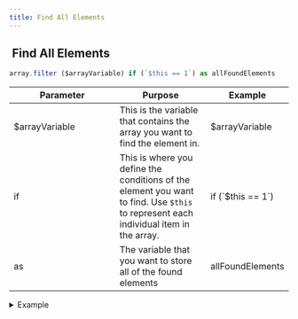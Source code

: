 ```yaml
---
title: Find All Elements
---
```


## <img src="../assets/docuBadge (10).png" alt="" data-size="line" /> Find All Elements <a href="#xs-arrayfilter" id="xs-arrayfilter"></a>

```javascript
array.filter ($arrayVariable) if (`$this == 1`) as allFoundElements
```

<table><thead><tr><th width="175">Parameter</th><th>Purpose</th><th>Example</th></tr></thead><tbody><tr><td>$arrayVariable</td><td>This is the variable that contains the array you want to find the element in.</td><td>$arrayVariable</td></tr><tr><td>if</td><td>This is where you define the conditions of the element you want to find. Use <code>$this</code> to represent each individual item in the array.</td><td>if (`$this == 1`)</td></tr><tr><td>as</td><td>The variable that you want to store all of the found elements</td><td>allFoundElements</td></tr></tbody></table>

<details>

<summary>Example</summary>

```javascript
array.filter ($arrayVariable) if (`$this == 1`) as allFoundElements
```

![](<../assets/CleanShot 2025-03-06 at 12.26.41.png>)

![](<../assets/CleanShot 2025-03-06 at 12.27.01.png>)

</details>
